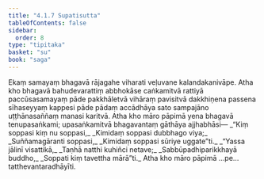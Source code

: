 ```yaml
---
title: "4.1.7 Supatisutta"
tableOfContents: false
sidebar:
  order: 8
type: "tipitaka"
basket: "su"
book: "saga"
---
```



<DynamicBreadcrumb />

<Division number="143" book="saga" bookNo="12" page="108">

<Paragraph number="800" book="saga">
Ekaṃ samayaṃ bhagavā rājagahe viharati veḷuvane kalandakanivāpe. Atha kho bhagavā bahudevarattiṃ abbhokāse caṅkamitvā rattiyā paccūsasamayaṃ pāde pakkhāletvā vihāraṃ pavisitvā dakkhiṇena passena sīhaseyyaṃ kappesi pāde pādaṃ accādhāya sato sampajāno uṭṭhānasaññaṃ manasi karitvā. Atha kho māro pāpimā yena bhagavā tenupasaṅkami; upasaṅkamitvā bhagavantaṃ gāthāya ajjhabhāsi—
</Paragraph>

<Paragraph number="801" type="verses" book="saga">
_“Kiṃ soppasi kiṃ nu soppasi,_  
_Kimidaṃ soppasi dubbhago viya;_  
_Suññamagāranti soppasi,_  
_Kimidaṃ soppasi sūriye uggate”ti._  

</Paragraph>

<Paragraph number="802" type="verses" book="saga">
_“Yassa jālinī visattikā,_  
_Taṇhā natthi kuhiñci netave;_  
_Sabbūpadhiparikkhayā buddho,_  
_Soppati kiṃ tavettha mārā”ti._  

</Paragraph>

<Paragraph number="803" book="saga">
Atha kho māro pāpimā …pe…  tatthevantaradhāyīti.
</Paragraph>
</Division>